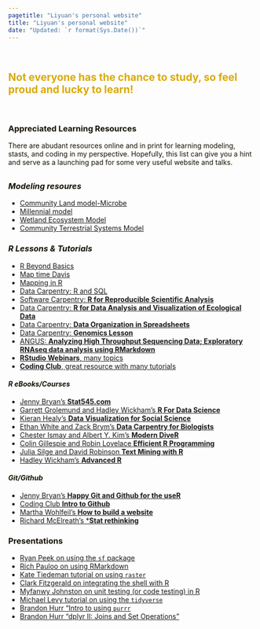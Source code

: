 ```yaml
---
pagetitle: "Liyuan's personal website"
title: "Liyuan's personal website"
date: "Updated: `r format(Sys.Date())`"
---
```


<br>

## <font color="#DAAA00"> <font size=24x> </font>**Not everyone has the chance to study, so feel proud and lucky to learn!** ## {-}

<br> 

### <font color="#151100"> <font size=20x></font> Appreciated Learning Resources
<left> <font size=20x> </font>There are abudant resources online and in print for learning modeling, stasts, and coding in my perspective. Hopefully, this list can give you a hint and serve as a launching pad for some very useful website and talks.
<br>  

## {.tabset .tabset-fade}


### *Modeling resoures*

* [Community Land model-Microbe](https://github.com/email-clm/clm-microbe)
* [Millennial model](https://github.com/email-clm/Millennial)
* [Wetland Ecosystem Model](https://github.com/email-clm/WEM)
* [Community Terrestrial Systems Model](https://github.com/ESCOMP/ctsm)

### *R Lessons & Tutorials*

* [R Beyond Basics](https://github.com/dsidavis/RBeyondBasics)
* [Map time Davis](https://github.com/MicheleTobias/MaptimeDavis)
* [Mapping in R](https://ryanpeek.github.io/mapping-in-R-workshop/)
* [Data Carpentry: R and SQL](http://www.datacarpentry.org/R-ecology-lesson/05-r-and-databases.html)
* [Software Carpentry: **R for Reproducible Scientific Analysis**](http://data-lessons.github.io/gapminder-R/)
* [Data Carpentry: **R for Data Analysis and Visualization of Ecological Data**](http://www.datacarpentry.org/R-ecology-lesson/)
* [Data Carpentry: **Data Organization in Spreadsheets**](http://www.datacarpentry.org/spreadsheet-ecology-lesson/)
* [Data Carpentry: **Genomics Lesson**](https://jasonjwilliamsny.github.io/tidiness-genomics/)
* [ANGUS: **Analyzing High Throughput Sequencing Data; Exploratory RNAseq data analysis using RMarkdown**](http://angus.readthedocs.io/en/2017/index.html)
* [**RStudio Webinars**, many topics](https://www.rstudio.com/resources/webinars/)
* [**Coding Club**, great resource with many tutorials](https://ourcodingclub.github.io/)

#### *R eBooks/Courses*

* [Jenny Bryan's **Stat545.com**](http://stat545.com/)
* [Garrett Grolemund and Hadley Wickham's **R For Data Science**](http://r4ds.had.co.nz/)
* [Kieran Healy's **Data Visualization for Social Science**](http://socviz.co/)
* [Ethan White and Zack Brym's **Data Carpentry for Biologists**](http://www.datacarpentry.org/semester-biology/)
* [Chester Ismay and Albert Y. Kim's **Modern DiveR**](https://ismayc.github.io/moderndiver-book/)
* [Colin Gillespie and Robin Lovelace **Efficient R Programming**](https://csgillespie.github.io/efficientR/)
* [Julia Silge and David Robinson **Text Mining with R**](http://tidytextmining.com/)
* [Hadley Wickham's **Advanced R**](http://adv-r.had.co.nz/)

#### *Git/Github* 

* [Jenny Bryan's **Happy Git and Github for the useR**](http://happygitwithr.com/)
* [Coding Club **Intro to Github**](https://ourcodingclub.github.io/2017/02/27/git.html)
* [Martha Wohlfeil's **How to build a website**](https://marthawohlfeil.github.io/2018-11-27-how-to-build-rmarkdown-website/)
* [Richard McElreath's ***Stat rethinking**](https://github.com/rmcelreath/rethinking)


### Presentations

* [Ryan Peek on using the `sf` package](https://youtu.be/taY6GrZ6vzE)
* [Rich Pauloo on using RMarkdown](https://youtu.be/CHBOVuo6RCo)
* [Kate Tiedeman tutorial on using `raster`](https://youtu.be/mHz4wxo-Q4U)
* [Clark Fitzgerald on integrating the shell with R](https://youtu.be/jgghG1K3740)
* [Myfanwy Johnston on unit testing (or code testing) in R](https://youtu.be/8G6bBum3O9A)
* [Michael Levy tutorial on using the `tidyverse`](https://youtu.be/9q7gssUP8UA)
* [Brandon Hurr "Intro to using `purrr`](http://d-rug.github.io/images/20171026/20171023_DRUG_map_walk.html#1)
* [Brandon Hurr "dplyr II: Joins and Set Operations"](http://d-rug.github.io/blog/2016/hurr-dplyr2)


<br>

